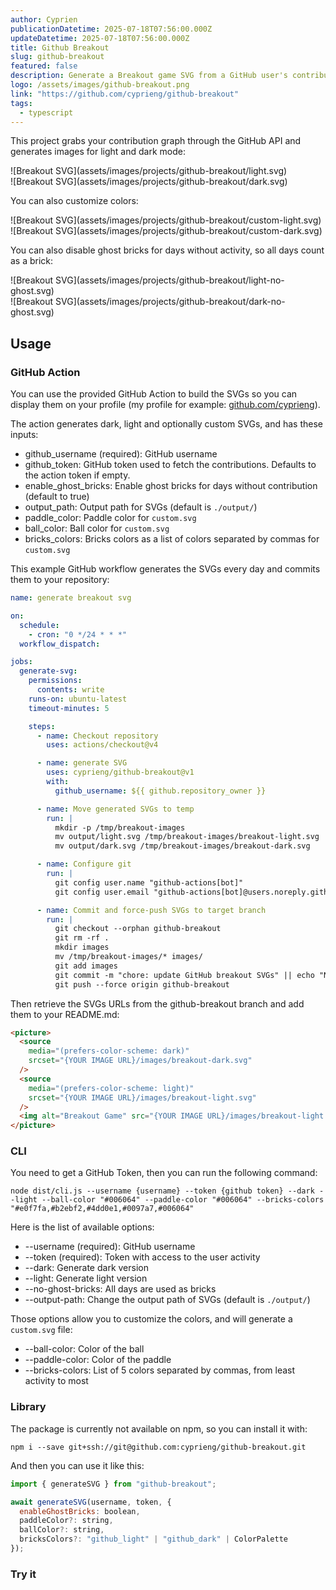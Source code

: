 ```yaml
---
author: Cyprien
publicationDatetime: 2025-07-18T07:56:00.000Z
updateDatetime: 2025-07-18T07:56:00.000Z
title: Github Breakout
slug: github-breakout
featured: false
description: Generate a Breakout game SVG from a GitHub user's contributions graph
logo: /assets/images/github-breakout.png
link: "https://github.com/cyprieng/github-breakout"
tags:
  - typescript
---
```



This project grabs your contribution graph through the GitHub API and generates images for light and dark mode:

<div className="dark:hidden">
  ![Breakout SVG](assets/images/projects/github-breakout/light.svg)
</div>
<div className="hidden dark:block">
  ![Breakout SVG](assets/images/projects/github-breakout/dark.svg)
</div>

You can also customize colors:

<div className="dark:hidden">
  ![Breakout SVG](assets/images/projects/github-breakout/custom-light.svg)
</div>
<div className="hidden dark:block">
  ![Breakout SVG](assets/images/projects/github-breakout/custom-dark.svg)
</div>

You can also disable ghost bricks for days without activity, so all days count as a brick:

<div className="dark:hidden">
  ![Breakout SVG](assets/images/projects/github-breakout/light-no-ghost.svg)
</div>
<div className="hidden dark:block">
  ![Breakout SVG](assets/images/projects/github-breakout/dark-no-ghost.svg)
</div>

## Usage

### GitHub Action

You can use the provided GitHub Action to build the SVGs so you can display them on your profile (my profile for example: [github.com/cyprieng](https://github.com/cyprieng)).

The action generates dark, light and optionally custom SVGs, and has these inputs:

- github_username (required): GitHub username
- github_token: GitHub token used to fetch the contributions. Defaults to the action token if empty.
- enable_ghost_bricks: Enable ghost bricks for days without contribution (default to true)
- output_path: Output path for SVGs (default is `./output/`)
- paddle_color: Paddle color for `custom.svg`
- ball_color: Ball color for `custom.svg`
- bricks_colors: Bricks colors as a list of colors separated by commas for `custom.svg`

This example GitHub workflow generates the SVGs every day and commits them to your repository:

```yaml
name: generate breakout svg

on:
  schedule:
    - cron: "0 */24 * * *"
  workflow_dispatch:

jobs:
  generate-svg:
    permissions:
      contents: write
    runs-on: ubuntu-latest
    timeout-minutes: 5

    steps:
      - name: Checkout repository
        uses: actions/checkout@v4

      - name: generate SVG
        uses: cyprieng/github-breakout@v1
        with:
          github_username: ${{ github.repository_owner }}

      - name: Move generated SVGs to temp
        run: |
          mkdir -p /tmp/breakout-images
          mv output/light.svg /tmp/breakout-images/breakout-light.svg
          mv output/dark.svg /tmp/breakout-images/breakout-dark.svg

      - name: Configure git
        run: |
          git config user.name "github-actions[bot]"
          git config user.email "github-actions[bot]@users.noreply.github.com"

      - name: Commit and force-push SVGs to target branch
        run: |
          git checkout --orphan github-breakout
          git rm -rf .
          mkdir images
          mv /tmp/breakout-images/* images/
          git add images
          git commit -m "chore: update GitHub breakout SVGs" || echo "No changes to commit"
          git push --force origin github-breakout
```

Then retrieve the SVGs URLs from the github-breakout branch and add them to your README.md:

```html
<picture>
  <source
    media="(prefers-color-scheme: dark)"
    srcset="{YOUR IMAGE URL}/images/breakout-dark.svg"
  />
  <source
    media="(prefers-color-scheme: light)"
    srcset="{YOUR IMAGE URL}/images/breakout-light.svg"
  />
  <img alt="Breakout Game" src="{YOUR IMAGE URL}/images/breakout-light.svg" />
</picture>
```

### CLI

You need to get a GitHub Token, then you can run the following command:

`node dist/cli.js --username {username} --token {github token} --dark --light --ball-color "#006064" --paddle-color "#006064" --bricks-colors "#e0f7fa,#b2ebf2,#4dd0e1,#0097a7,#006064"`

Here is the list of available options:

- --username (required): GitHub username
- --token (required): Token with access to the user activity
- --dark: Generate dark version
- --light: Generate light version
- --no-ghost-bricks: All days are used as bricks
- --output-path: Change the output path of SVGs (default is `./output/`)

Those options allow you to customize the colors, and will generate a `custom.svg` file:

- --ball-color: Color of the ball
- --paddle-color: Color of the paddle
- --bricks-colors: List of 5 colors separated by commas, from least activity to most

### Library

The package is currently not available on npm, so you can install it with:

`npm i --save git+ssh://git@github.com:cyprieng/github-breakout.git`

And then you can use it like this:

```javascript
import { generateSVG } from "github-breakout";

await generateSVG(username, token, {
  enableGhostBricks: boolean,
  paddleColor?: string,
  ballColor?: string,
  bricksColors?: "github_light" | "github_dark" | ColorPalette
});
```

### Try it

<GithubBreakout client:only />

